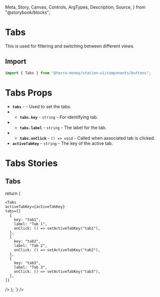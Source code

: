   Meta,
  Story,
  Canvas,
  Controls,
  ArgTypes,
  Description,
  Source,
} from "@storybook/blocks";

<Meta title="Components/Buttons/Tabs" />

# Tabs

This is used for filtering and switching between different views.

## Import

```jsx
import { Tabs } from "@terra-money/station-ui/components/buttons";
```

# Tabs Props

- **`tabs`** - <RequiredText /> - Used to set the tabs.
- - **`tabs.key`** - `string` - For identifying tab.
- - **`tabs.label`** - `string` - The label for the tab.
- - **`tabs.onClick`** - `() => void` - Called when associated tab is clicked.
- **`activeTabKey`** - `string` - The key of the active tab.

# Tabs Stories

## Tabs

<div className='story_with_source_below'>
  <Canvas of={TabsStories.Default} />
  <Source code={`
    const [activeTabKey, setActiveTabKey] = useState('tab1');

return (

    <Tabs
    activeTabKey={activeTabKey}
    tabs={[
      {
        key: "tab1",
        label: "Tab 1",
        onClick: () => setActiveTabKey("tab1"),
      },
      {
        key: "tab2",
        label: "Tab 2",
        onClick: () => setActiveTabKey("tab2"),
      },
      {
        key: "tab3",
        label: "Tab 3",
        onClick: () => setActiveTabKey("tab3"),
      },
    ]}
  />
); `} />

</div>
